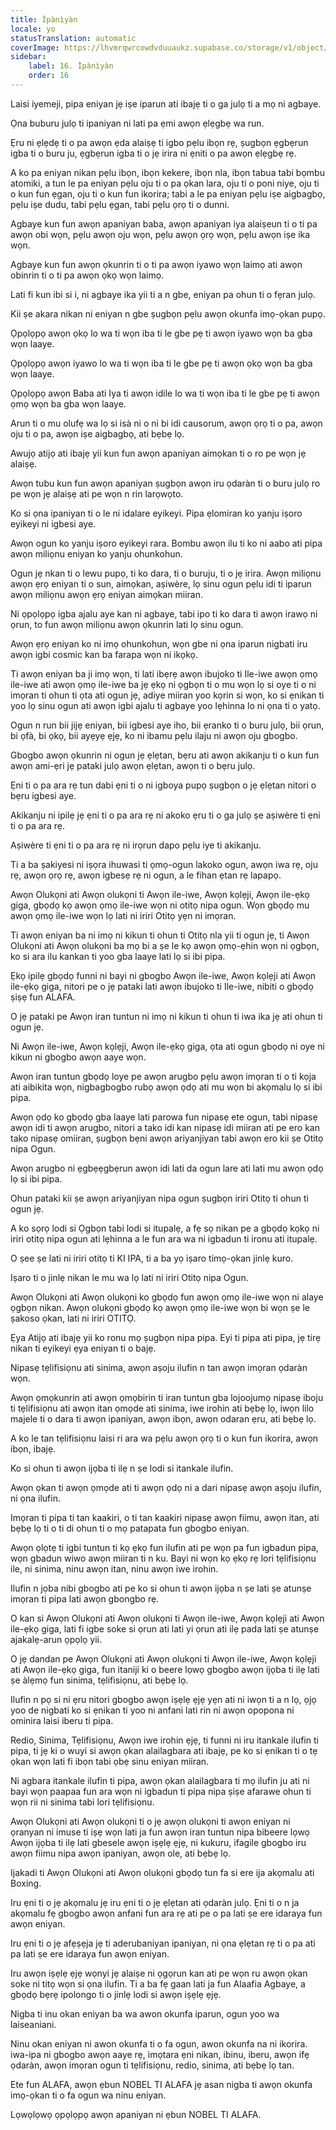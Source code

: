 ```yaml
---
title: Ìpànìyàn
locale: yo
statusTranslation: automatic
coverImage: https://lhvmrqwrcowdvduuaukz.supabase.co/storage/v1/object/public/strapi-uploads/small_cover-educacion-fundamental.webp-2d51a7828a2b1309555be27f7e2a61a0.webp
sidebar:
    label: 16. Ìpànìyàn
    order: 16
---
```

Laisi iyemeji, pipa eniyan jẹ iṣe iparun ati ibajẹ ti o ga julọ ti a mọ ni agbaye.

Ọna buburu julọ ti ipaniyan ni lati pa ẹmi awọn ẹlẹgbẹ wa run.

Ẹru ni ẹlẹdẹ ti o pa awọn ẹda alaiṣẹ ti igbo pẹlu ibọn rẹ, ṣugbọn ẹgbẹrun igba ti o buru ju, ẹgbẹrun igba ti o jẹ irira ni ẹniti o pa awọn ẹlẹgbẹ rẹ.

A ko pa eniyan nikan pẹlu ibọn, ibọn kekere, ibọn nla, ibọn tabua tabi bọmbu atomiki, a tun le pa eniyan pẹlu oju ti o pa ọkan lara, oju ti o poni niye, oju ti o kun fun ẹgan, oju ti o kun fun ikorira; tabi a le pa eniyan pẹlu iṣe aigbagbọ, pẹlu iṣe dudu, tabi pẹlu ẹgan, tabi pẹlu ọrọ ti o dunni.

Agbaye kun fun awọn apaniyan baba, awọn apaniyan iya alaiṣeun ti o ti pa awọn obi wọn, pẹlu awọn oju wọn, pẹlu awọn ọrọ wọn, pẹlu awọn iṣe ika wọn.

Agbaye kun fun awọn ọkunrin ti o ti pa awọn iyawo wọn laimọ ati awọn obinrin ti o ti pa awọn ọkọ wọn laimọ.

Lati fi kun ibi si i, ni agbaye ika yii ti a n gbe, eniyan pa ohun ti o fẹran julọ.

Kii ṣe akara nikan ni eniyan n gbe ṣugbọn pẹlu awọn okunfa imọ-ọkan pupọ.

Ọpọlọpọ awọn ọkọ lo wa ti wọn iba ti le gbe pẹ ti awọn iyawo wọn ba gba wọn laaye.

Ọpọlọpọ awọn iyawo lo wa ti wọn iba ti le gbe pẹ ti awọn ọkọ wọn ba gba wọn laaye.

Ọpọlọpọ awọn Baba ati Iya ti awọn idile lo wa ti wọn iba ti le gbe pẹ ti awọn ọmọ wọn ba gba wọn laaye.

Arun ti o mu olufẹ wa lọ si isà ni o ni bi idi causorum, awọn ọrọ ti o pa, awọn oju ti o pa, awọn iṣe aigbagbọ, ati bẹbẹ lọ.

Awujọ atijọ ati ibajẹ yii kun fun awọn apaniyan aimọkan ti o ro pe wọn jẹ alaiṣẹ.

Awọn tubu kun fun awọn apaniyan ṣugbọn awọn iru ọdaràn ti o buru julọ ro pe wọn jẹ alaiṣẹ ati pe wọn n rin larọwọto.

Ko si ọna ipaniyan ti o le ni idalare eyikeyi. Pipa ẹlomiran ko yanju iṣoro eyikeyi ni igbesi aye.

Awọn ogun ko yanju iṣoro eyikeyi rara. Bombu awọn ilu ti ko ni aabo ati pipa awọn miliọnu eniyan ko yanju ohunkohun.

Ogun jẹ nkan ti o lewu pupọ, ti ko dara, ti o buruju, ti o jẹ irira. Awọn miliọnu awọn ẹrọ eniyan ti o sun, aimọkan, aṣiwère, lọ sinu ogun pẹlu idi ti iparun awọn miliọnu awọn ẹrọ eniyan aimọkan miiran.

Ni ọpọlọpọ igba ajalu aye kan ni agbaye, tabi ipo ti ko dara ti awọn irawọ ni ọrun, to fun awọn miliọnu awọn ọkunrin lati lọ sinu ogun.

Awọn ẹrọ eniyan ko ni imọ ohunkohun, wọn gbe ni ọna iparun nigbati iru awọn igbi cosmic kan ba farapa wọn ni ikọkọ.

Ti awọn eniyan ba ji imọ wọn, ti lati ibẹrẹ awọn ibujoko ti Ile-iwe awọn ọmọ ile-iwe ati awọn ọmọ ile-iwe ba jẹ ẹkọ ni ọgbọn ti o mu wọn lọ si oye ti o ni imọran ti ohun ti ọta ati ogun jẹ, adiye miiran yoo kọrin si wọn, ko si ẹnikan ti yoo lọ sinu ogun ati awọn igbi ajalu ti agbaye yoo lẹhinna lo ni ọna ti o yatọ.

Ogun n run bii jijẹ eniyan, bii igbesi aye iho, bii ẹranko ti o buru julọ, bii ọrun, bi ọfà, bi ọkọ, bii ayẹyẹ ẹjẹ, ko ni ibamu pẹlu ilaju ni awọn oju gbogbo.

Gbogbo awọn ọkunrin ni ogun jẹ ẹlẹtan, bẹru ati awọn akikanju ti o kun fun awọn ami-ẹri jẹ pataki julọ awọn ẹlẹtan, awọn ti o bẹru julọ.

Ẹni ti o pa ara rẹ tun dabi ẹni ti o ni igboya pupọ ṣugbọn o jẹ ẹlẹtan nitori o bẹru igbesi aye.

Akikanju ni ipilẹ jẹ ẹni ti o pa ara rẹ ni akoko ẹru ti o ga julọ ṣe aṣiwère ti ẹni ti o pa ara rẹ.

Aṣiwère ti ẹni ti o pa ara rẹ ni irọrun dapo pẹlu iye ti akikanju.

Ti a ba ṣakiyesi ni iṣọra ihuwasi ti ọmọ-ogun lakoko ogun, awọn iwa rẹ, oju rẹ, awọn ọrọ rẹ, awọn igbesẹ rẹ ni ogun, a le fihan ẹtan rẹ lapapọ.

Awọn Olukọni ati Awọn olukọni ti Awọn ile-iwe, Awọn kọlẹji, Awọn ile-ẹkọ giga, gbọdọ kọ awọn ọmọ ile-iwe wọn ni otitọ nipa ogun. Wọn gbọdọ mu awọn ọmọ ile-iwe wọn lọ lati ni iriri Otitọ yẹn ni imọran.

Ti awọn eniyan ba ni imọ ni kikun ti ohun ti Otitọ nla yii ti ogun jẹ, ti Awọn Olukọni ati Awọn olukọni ba mọ bi a ṣe le kọ awọn ọmọ-ẹhin wọn ni ọgbọn, ko si ara ilu kankan ti yoo gba laaye lati lọ si ibi pipa.

Ẹkọ ipilẹ gbọdọ funni ni bayi ni gbogbo Awọn ile-iwe, Awọn kọlẹji ati Awọn ile-ẹkọ giga, nitori pe o jẹ pataki lati awọn ibujoko ti Ile-iwe, nibiti o gbọdọ ṣiṣẹ fun ALAFA.

O jẹ pataki pe Awọn iran tuntun ni imọ ni kikun ti ohun ti iwa ika jẹ ati ohun ti ogun jẹ.

Ni Awọn ile-iwe, Awọn kọlẹji, Awọn ile-ẹkọ giga, ọta ati ogun gbọdọ ni oye ni kikun ni gbogbo awọn aaye wọn.

Awọn iran tuntun gbọdọ loye pe awọn arugbo pẹlu awọn imọran ti o ti kọja ati aibikita wọn, nigbagbogbo rubọ awọn ọdọ ati mu wọn bi akọmalu lọ si ibi pipa.

Awọn ọdọ ko gbọdọ gba laaye lati parowa fun nipasẹ ete ogun, tabi nipasẹ awọn idi ti awọn arugbo, nitori a tako idi kan nipasẹ idi miiran ati pe ero kan tako nipasẹ omiiran, ṣugbọn bẹni awọn ariyanjiyan tabi awọn ero kii ṣe Otitọ nipa Ogun.

Awọn arugbo ni ẹgbẹẹgbẹrun awọn idi lati da ogun lare ati lati mu awọn ọdọ lọ si ibi pipa.

Ohun pataki kii ṣe awọn ariyanjiyan nipa ogun ṣugbọn iriri Otitọ ti ohun ti ogun jẹ.

A ko sọrọ lodi si Ọgbọn tabi lodi si itupalẹ, a fẹ sọ nikan pe a gbọdọ kọkọ ni iriri otitọ nipa ogun ati lẹhinna a le fun ara wa ni igbadun ti ironu ati itupalẹ.

O ṣee ṣe lati ni iriri otitọ ti KI IPA, ti a ba yọ iṣaro timọ-ọkan jinlẹ kuro.

Iṣaro ti o jinlẹ nikan le mu wa lọ lati ni iriri Otitọ nipa Ogun.

Awọn Olukọni ati Awọn olukọni ko gbọdọ fun awọn ọmọ ile-iwe wọn ni alaye ọgbọn nikan. Awọn olukọni gbọdọ kọ awọn ọmọ ile-iwe wọn bi wọn ṣe le ṣakoso ọkan, lati ni iriri OTITỌ.

Ẹya Atijọ ati ibajẹ yii ko ronu mọ ṣugbọn nipa pipa. Eyi ti pipa ati pipa, jẹ tirẹ nikan ti eyikeyi ẹya eniyan ti o bajẹ.

Nipasẹ tẹlifisiọnu ati sinima, awọn aṣoju ilufin n tan awọn imọran ọdaràn wọn.

Awọn ọmọkunrin ati awọn ọmọbirin ti iran tuntun gba lojoojumọ nipasẹ iboju ti tẹlifisiọnu ati awọn itan ọmọde ati sinima, iwe irohin ati bẹbẹ lọ, iwọn lilo majele ti o dara ti awọn ipaniyan, awọn ibọn, awọn odaran ẹru, ati bẹbẹ lọ.

A ko le tan tẹlifisiọnu laisi ri ara wa pẹlu awọn ọrọ ti o kun fun ikorira, awọn ibọn, ibajẹ.

Ko si ohun ti awọn ijọba ti ilẹ n ṣe lodi si itankale ilufin.

Awọn ọkan ti awọn ọmọde ati ti awọn ọdọ ni a dari nipasẹ awọn aṣoju ilufin, ni ọna ilufin.

Imọran ti pipa ti tan kaakiri, o ti tan kaakiri nipasẹ awọn fiimu, awọn itan, ati bẹbẹ lọ ti o ti di ohun ti o mọ patapata fun gbogbo eniyan.

Awọn ọlọtẹ ti igbi tuntun ti kọ ẹkọ fun ilufin ati pe wọn pa fun igbadun pipa, wọn gbadun wiwo awọn miiran ti n ku. Bayi ni wọn kọ ẹkọ rẹ lori tẹlifisiọnu ile, ni sinima, ninu awọn itan, ninu awọn iwe irohin.

Ilufin n jọba nibi gbogbo ati pe ko si ohun ti awọn ijọba n ṣe lati ṣe atunṣe imọran ti pipa lati awọn gbongbo rẹ.

O kan si Awọn Olukọni ati Awọn olukọni ti Awọn ile-iwe, Awọn kọlẹji ati Awọn ile-ẹkọ giga, lati fi igbe soke si ọrun ati lati yi ọrun ati ilẹ pada lati ṣe atunṣe ajakalẹ-arun ọpọlọ yii.

O jẹ dandan pe Awọn Olukọni ati Awọn olukọni ti Awọn ile-iwe, Awọn kọlẹji ati Awọn ile-ẹkọ giga, fun itaniji ki o beere lọwọ gbogbo awọn ijọba ti ilẹ lati ṣe àlẹmọ fun sinima, tẹlifisiọnu, ati bẹbẹ lọ.

Ilufin n pọ si ni ẹru nitori gbogbo awọn iṣẹlẹ ẹjẹ yẹn ati ni iwọn ti a n lọ, ọjọ yoo de nigbati ko si ẹnikan ti yoo ni anfani lati rin ni awọn opopona ni ominira laisi iberu ti pipa.

Redio, Sinima, Tẹlifisiọnu, Awọn iwe irohin ẹjẹ, ti funni ni iru itankale ilufin ti pipa, ti jẹ ki o wuyi si awọn ọkan alailagbara ati ibajẹ, pe ko si ẹnikan ti o tẹ ọkan wọn lati fi ibọn tabi ọbẹ sinu eniyan miiran.

Ni agbara itankale ilufin ti pipa, awọn ọkan alailagbara ti mọ ilufin ju ati ni bayi wọn paapaa fun ara wọn ni igbadun ti pipa nipa ṣiṣe afarawe ohun ti wọn rii ni sinima tabi lori tẹlifisiọnu.

Awọn Olukọni ati Awọn olukọni ti o jẹ awọn olukọni ti awọn eniyan ni ọranyan ni imuse ti iṣẹ wọn lati ja fun awọn iran tuntun nipa bibeere lọwọ Awọn ijọba ti ilẹ lati gbesele awọn iṣẹlẹ ẹjẹ, ni kukuru, ifagile gbogbo iru awọn fiimu nipa awọn ipaniyan, awọn ole, ati bẹbẹ lọ.

Ijakadi ti Awọn Olukọni ati Awọn olukọni gbọdọ tun fa si ere ija akọmalu ati Boxing.

Iru ẹni ti o jẹ akọmalu jẹ iru ẹni ti o jẹ ẹlẹtan ati ọdaràn julọ. Ẹni ti o n ja akọmalu fẹ gbogbo awọn anfani fun ara rẹ ati pe o pa lati ṣe ere idaraya fun awọn eniyan.

Iru ẹni ti o jẹ afẹṣẹja jẹ ti aderubaniyan ipaniyan, ni ọna ẹlẹtan rẹ ti o pa ati pa lati ṣe ere idaraya fun awọn eniyan.

Iru awọn iṣẹlẹ ẹjẹ wọnyi jẹ alaiṣe ni ọgọrun kan ati pe wọn ru awọn ọkan soke ni titọ wọn si ọna ilufin. Ti a ba fẹ gaan lati ja fun Alaafia Agbaye, a gbọdọ bẹrẹ ipolongo ti o jinlẹ lodi si awọn iṣẹlẹ ẹjẹ.

Nigba ti inu okan eniyan ba wa awon okunfa iparun, ogun yoo wa laiseaniani.

Ninu okan eniyan ni awon okunfa ti o fa ogun, awon okunfa na ni ikorira. iwa-ipa ni gbogbo awọn aaye rẹ, ìmọtara ẹni nikan, ibinu, iberu, awọn ifẹ ọdaràn, awọn imọran ogun ti tẹlifisiọnu, redio, sinima, ati bẹbẹ lọ tan.

Ete fun ALAFA, awọn ẹbun NOBEL TI ALAFA jẹ asan nigba ti awọn okunfa imọ-ọkan ti o fa ogun wa ninu eniyan.

Lọwọlọwọ ọpọlọpọ awọn apaniyan ni ẹbun NOBEL TI ALAFA.

